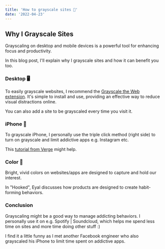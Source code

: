 ```yaml
---
title: 'How to grayscale sites 🌚'
date: '2022-04-23'
---
```


## Why I Grayscale Sites

Grayscaling on desktop and mobile devices is a powerful tool for enhancing focus and productivity.

In this blog post, I'll explain why I grayscale sites and how it can benefit you too.

### Desktop 🖥️

To easily grayscale websites, I recommend the [Grayscale the Web extension](https://chromewebstore.google.com/detail/grayscale-the-web-save-si/mblmpdpfppogibmoobibfannckeeleag). It's simple to install and use, providing an effective way to reduce visual distractions online.

You can also add a site to be grayscaled every time you visit it.

### iPhone 📲

To grayscale iPhone, I personally use the triple click method (right side) to turn on grayscale and limit addictive apps e.g. Instagram etc.

This [tutorial from Verge](https://www.theverge.com/23637672/grayscale-iphone-android-pixel-samsung-galaxy-how-to) might help.

### Color 🎨

Bright, vivid colors on websites/apps are designed to capture and hold our interest.

In "Hooked", Eyal discusses how products are designed to create habit-forming behaviors.

### Conclusion

Grayscaling might be a good way to manage addicting behaviors. I personally use it on e.g. Spotify | Soundcloud, which helps me spend less time on sites and more time doing other stuff :)

I find it a little funny as I met another Facebook engineer who also grayscaled his iPhone to limit time spent on addictive apps.
